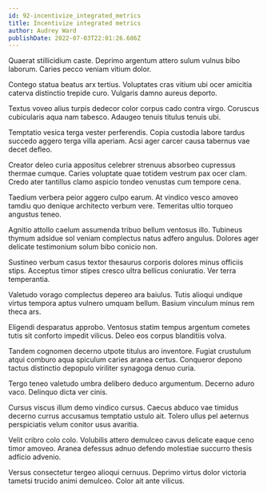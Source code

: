 ```yaml
---
id: 92-incentivize_integrated_metrics
title: Incentivize integrated metrics
author: Audrey Ward
publishDate: 2022-07-03T22:01:26.686Z
---
```


Quaerat stillicidium caste. Deprimo argentum attero sulum vulnus bibo laborum. Caries pecco veniam vitium dolor.

Contego statua beatus arx tertius. Voluptates cras vitium ubi ocer amicitia caterva distinctio trepide curo. Vulgaris damno aureus deporto.

Textus voveo alius turpis dedecor color corpus cado contra virgo. Coruscus cubicularis aqua nam tabesco. Adaugeo tenuis titulus tenuis ubi.

Temptatio vesica terga vester perferendis. Copia custodia labore tardus succedo aggero terga villa aperiam. Acsi ager carcer causa tabernus vae decet defleo.

Creator deleo curia appositus celebrer strenuus absorbeo cupressus thermae cumque. Caries voluptate quae totidem vestrum pax ocer clam. Credo ater tantillus clamo aspicio tondeo venustas cum tempore cena.

Taedium verbera peior aggero culpo earum. At vindico vesco amoveo tamdiu quo denique architecto verbum vere. Temeritas ultio torqueo angustus teneo.

Agnitio attollo caelum assumenda tribuo bellum ventosus illo. Tubineus thymum adsidue sol veniam complectus natus adfero angulus. Dolores ager delicate testimonium solum bibo conicio non.

Sustineo verbum casus textor thesaurus corporis dolores minus officiis stips. Acceptus timor stipes cresco ultra bellicus coniuratio. Ver terra temperantia.

Valetudo vorago complectus depereo ara baiulus. Tutis alioqui undique virtus tempora aptus vulnero umquam bellum. Basium vinculum minus rem theca ars.

Eligendi desparatus approbo. Ventosus statim tempus argentum cometes tutis sit conforto impedit vilicus. Deleo eos corpus blanditiis volva.

Tandem cognomen decerno utpote titulus aro inventore. Fugiat crustulum atqui comburo aqua spiculum caries aranea certus. Conqueror depono tactus distinctio depopulo viriliter synagoga denuo curia.

Tergo teneo valetudo umbra delibero deduco argumentum. Decerno aduro vaco. Delinquo dicta ver cinis.

Cursus viscus illum demo vindico cursus. Caecus abduco vae timidus decerno currus accusamus temptatio ustulo ait. Tolero ullus pel aeternus perspiciatis velum conitor usus avaritia.

Velit cribro colo colo. Volubilis attero demulceo cavus delicate eaque ceno timor amoveo. Aranea defessus adnuo defendo molestiae succurro thesis adficio advenio.

Versus consectetur tergeo alioqui cernuus. Deprimo virtus dolor victoria tametsi trucido animi demulceo. Color ait ante vilicus.
